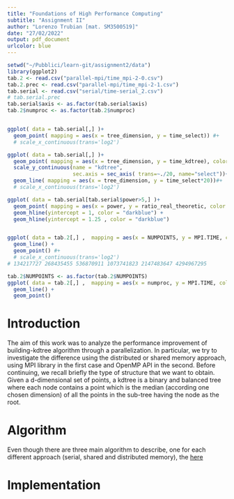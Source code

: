 ```yaml
---
title: "Foundations of High Performance Computing"
subtitle: "Assignment II"
author: "Lorenzo Trubian [mat. SM3500519]"
date: "27/02/2022"
output: pdf_document
urlcolor: blue
---
```

```r
setwd("~/Pubblici/learn-git/assignment2/data")
library(ggplot2)
tab.2 <- read.csv("parallel-mpi/time_mpi-2-0.csv")
tab.2.prec <- read.csv("parallel-mpi/time_mpi-2-1.csv")
tab.serial <- read.csv("serial/time-serial_2.csv")
# tab.serial.prec
tab.serial$axis <- as.factor(tab.serial$axis)
tab.2$numproc <- as.factor(tab.2$numproc)


ggplot( data = tab.serial[,] )+
  geom_point( mapping = aes(x = tree_dimension, y = time_select)) #+
  # scale_x_continuous(trans='log2')

ggplot( data = tab.serial[,] )+
  geom_point( mapping = aes(x = tree_dimension, y = time_kdtree), color = "red")+
  scale_y_continuous(name = "kdtree",
                     sec.axis = sec_axis( trans=~./20, name="select"))+
  geom_line( mapping = aes(x = tree_dimension, y = time_select*20))#+
  # scale_x_continuous(trans='log2')

ggplot( data = tab.serial[tab.serial$power>5,] )+
  geom_point( mapping = aes(x = power, y = ratio_real_theoretic, color = axis)) +
  geom_hline(yintercept = 1, color = "darkblue") +
  geom_hline(yintercept = 1.25 , color = "darkblue")


ggplot( data = tab.2[,] ,  mapping = aes(x = NUMPOINTS, y = MPI.TIME, color = numproc, group = numproc))+
  geom_line() +
  geom_point() #+
  # scale_x_continuous(trans='log2')
# 134217727 268435455 536870911 1073741823 2147483647 4294967295

tab.2$NUMPOINTS <- as.factor(tab.2$NUMPOINTS)
ggplot( data = tab.2[,] ,  mapping = aes(x = numproc, y = MPI.TIME, color = NUMPOINTS, group = NUMPOINTS))+
  geom_line() +
  geom_point() 
```
# Introduction

The aim of this work was to analyze the performance improvement of building-kdtree algorithm through a parallelization.  In particular, we try to investigate the difference using the distributed or shared memory approach, using MPI library in the first case and OpenMP API in the second. Before continuing, we recall briefly the type of structure that we want to obtain.
Given a d-dimensional set of points, a kdtree is a binary and balanced tree where each node contains a point which is the median (according one chosen dimension) of all the points in the sub-tree having the node as the root. 

# Algorithm

Even though there are three main algorithm to describe, one for each different approach (serial, shared and distributed memory), the 
[here](https://ocw.mit.edu/courses/electrical-engineering-and-computer-science/6-046j-design-and-analysis-of-algorithms-spring-2012/lecture-notes/MIT6_046JS12_lec01.pdf)


# Implementation
